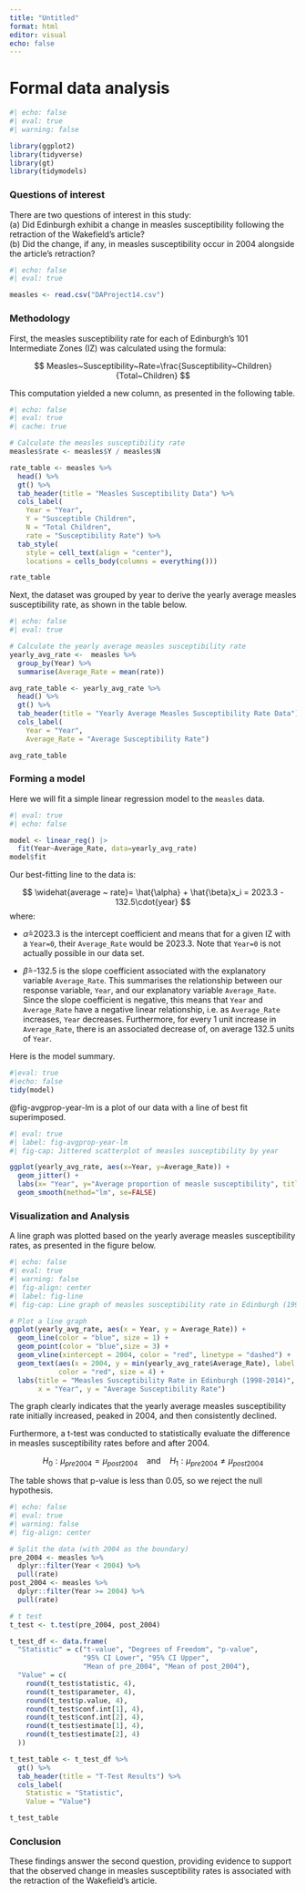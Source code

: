 ---
title: "Untitled"
format: html
editor: visual
echo: false
---

## 

# Formal data analysis

```{r}
#| echo: false
#| eval: true
#| warning: false

library(ggplot2)
library(tidyverse)
library(gt)
library(tidymodels)
```

### Questions of interest

There are two questions of interest in this study:\
(a) Did Edinburgh exhibit a change in measles susceptibility following the retraction of the Wakefield's article?\
(b) Did the change, if any, in measles susceptibility occur in 2004 alongside the article's retraction?

```{r}
#| echo: false
#| eval: true

measles <- read.csv("DAProject14.csv")
```

### Methodology

First, the measles susceptibility rate for each of Edinburgh's 101 Intermediate Zones (IZ) was calculated using the formula:

$$
Measles~Susceptibility~Rate=\frac{Susceptibility~Children}{Total~Children}
$$

This computation yielded a new column, as presented in the following table.

```{r}
#| echo: false
#| eval: true
#| cache: true

# Calculate the measles susceptibility rate
measles$rate <- measles$Y / measles$N

rate_table <- measles %>%
  head() %>%
  gt() %>%
  tab_header(title = "Measles Susceptibility Data") %>%
  cols_label(
    Year = "Year",
    Y = "Susceptible Children",
    N = "Total Children",
    rate = "Susceptibility Rate") %>%
  tab_style(
    style = cell_text(align = "center"),
    locations = cells_body(columns = everything()))

rate_table
```

Next, the dataset was grouped by year to derive the yearly average measles susceptibility rate, as shown in the table below.

```{r}
#| echo: false
#| eval: true

# Calculate the yearly average measles susceptibility rate
yearly_avg_rate <-  measles %>%
  group_by(Year) %>%
  summarise(Average_Rate = mean(rate))

avg_rate_table <- yearly_avg_rate %>%
  head() %>%
  gt() %>%
  tab_header(title = "Yearly Average Measles Susceptibility Rate Data") %>%
  cols_label(
    Year = "Year", 
    Average_Rate = "Average Susceptibility Rate")

avg_rate_table
```

### Forming a model

Here we will fit a simple linear regression model to the `measles` data.

```{r}
#| eval: true
#| echo: false

model <- linear_reg() |>
  fit(Year~Average_Rate, data=yearly_avg_rate)
model$fit
```

Our best-fitting line to the data is:

$$
\widehat{average ~ rate}= \hat{\alpha} + \hat{\beta}x_i = 2023.3 - 132.5\cdot{year}
$$ where:

-   $\hat{\alpha}$=2023.3 is the intercept coefficient and means that for a given IZ with a `Year=0`, their `Average_Rate` would be 2023.3. Note that `Year=0` is not actually possible in our data set.

-   $\hat{\beta}$=-132.5 is the slope coefficient associated with the explanatory variable `Average_Rate`. This summarises the relationship between our response variable, `Year`, and our explanatory variable `Average_Rate`. Since the slope coefficient is negative, this means that `Year` and `Average_Rate` have a negative linear relationship, i.e. as `Average_Rate` increases, `Year` decreases. Furthermore, for every 1 unit increase in `Average_Rate`, there is an associated decrease of, on average 132.5 units of `Year`.

Here is the model summary.

```{r}
#|eval: true
#|echo: false
tidy(model)

```

@fig-avgprop-year-lm is a plot of our data with a line of best fit superimposed.

```{r}
#| eval: true
#| label: fig-avgprop-year-lm
#| fig-cap: Jittered scatterplot of measles susceptibility by year

ggplot(yearly_avg_rate, aes(x=Year, y=Average_Rate)) +
  geom_jitter() +
  labs(x= "Year", y="Average proportion of measle susceptibility", title="Measles susceptibility by year") +
  geom_smooth(method="lm", se=FALSE)

```

### Visualization and Analysis

A line graph was plotted based on the yearly average measles susceptibility rates, as presented in the figure below.

```{r}
#| echo: false
#| eval: true
#| warning: false
#| fig-align: center
#| label: fig-line
#| fig-cap: Line graph of measles susceptibility rate in Edinburgh (1998-2014)

# Plot a line graph
ggplot(yearly_avg_rate, aes(x = Year, y = Average_Rate)) +
  geom_line(color = "blue", size = 1) +
  geom_point(color = "blue",size = 3) +
  geom_vline(xintercept = 2004, color = "red", linetype = "dashed") +
  geom_text(aes(x = 2004, y = min(yearly_avg_rate$Average_Rate), label = "2004"),
            color = "red", size = 4) +
  labs(title = "Measles Susceptibility Rate in Edinburgh (1998-2014)",
       x = "Year", y = "Average Susceptibility Rate")
```

The graph clearly indicates that the yearly average measles susceptibility rate initially increased, peaked in 2004, and then consistently declined.

Furthermore, a t-test was conducted to statistically evaluate the difference in measles susceptibility rates before and after 2004.

$$
H_0:\mu_{pre2004}=\mu_{post2004}~~~~\text{and}~~~~H_1:\mu_{pre2004}\neq\mu_{post2004}
$$

The table shows that p-value is less than 0.05, so we reject the null hypothesis.

```{r}
#| echo: false
#| eval: true
#| warning: false
#| fig-align: center

# Split the data (with 2004 as the boundary)
pre_2004 <- measles %>% 
  dplyr::filter(Year < 2004) %>% 
  pull(rate)
post_2004 <- measles %>% 
  dplyr::filter(Year >= 2004) %>% 
  pull(rate)

# t test
t_test <- t.test(pre_2004, post_2004)

t_test_df <- data.frame(
  "Statistic" = c("t-value", "Degrees of Freedom", "p-value", 
                  "95% CI Lower", "95% CI Upper", 
                  "Mean of pre_2004", "Mean of post_2004"),
  "Value" = c(
    round(t_test$statistic, 4),
    round(t_test$parameter, 4),
    round(t_test$p.value, 4),
    round(t_test$conf.int[1], 4),
    round(t_test$conf.int[2], 4),
    round(t_test$estimate[1], 4),
    round(t_test$estimate[2], 4)
  ))

t_test_table <- t_test_df %>%
  gt() %>%
  tab_header(title = "T-Test Results") %>%
  cols_label(
    Statistic = "Statistic",
    Value = "Value")

t_test_table
```

### Conclusion

These findings answer the second question, providing evidence to support that the observed change in measles susceptibility rates is associated with the retraction of the Wakefield's article.

